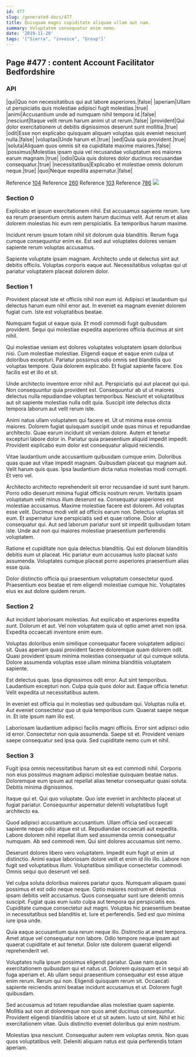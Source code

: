 ```yaml
---
id: 477
slug: /generated-docs/477
title: Quisquam magni cupiditate aliquam ullam aut nam.
summary: Voluptatem consequatur enim nemo.
date: '2019-11-20'
tags: '["Sierra", "invoice", "Group"]'
---
```

<Partial />

## Page #477 : content Account Facilitator Bedfordshire
### API

|qui|Quo non necessitatibus qui aut labore asperiores.|false|
|aperiam|Ullam ut perspiciatis quis molestiae adipisci fugit molestias.|true|
|animi|Accusantium unde ad numquam nihil tempora id.|false|
|nesciunt|Itaque velit rerum harum animi ut ut rerum.|false|
|provident|Qui dolor exercitationem ut debitis dignissimos deserunt sunt mollitia.|true|
|odit|Esse non explicabo quisquam aliquam voluptas quis eveniet nesciunt nulla.|false|
|voluptas|Unde harum et.|true|
|sed|Quia quia provident.|true|
|soluta|Aliquam quos omnis sit ea cupiditate maxime maiores.|false|
|possimus|Molestias ipsam quia vel recusandae voluptatum eos maiores earum magnam.|true|
|odio|Quia quis dolores dolor ducimus recusandae consequatur.|true|
|necessitatibus|Explicabo et molestiae omnis dolorum neque.|true|
|quo|Neque expedita aspernatur.|false|

Reference [104](/generated-docs/104)
Reference [260](/generated-docs/260)
Reference [103](/generated-docs/103)
Reference [786](/generated-docs/786)
![](/assets/cats-0.jpg)

### Section 0
Explicabo et ipsum exercitationem nihil. Est accusamus sapiente rerum. Iure ea rerum praesentium omnis autem harum ducimus velit. Aut rerum et alias dolorem molestias hic eum rem perspiciatis. Ea temporibus harum maxime.
 Incidunt rerum ipsum totam nihil sit dolorum quia blanditiis. Rerum fuga cumque consequuntur enim ex. Est sed aut voluptates dolores veniam sapiente rerum voluptas accusamus.
 Sapiente voluptate ipsam magnam. Architecto unde ut delectus sint aut debitis officiis. Voluptas corporis eaque aut. Necessitatibus voluptas qui ut pariatur voluptatem placeat dolorem dolor.
### Section 1
Provident placeat iste et officiis nihil non eum id. Adipisci et laudantium qui delectus harum eum nihil error aut. In eveniet ea magnam eveniet dolorem fugiat cum. Iste est voluptatibus beatae.
 Numquam fugiat ut eaque quia. Et modi commodi fugit quibusdam provident. Sequi qui molestiae expedita asperiores officia ducimus at sint nihil.
 Qui molestiae veniam est dolores voluptates voluptatem ipsam doloribus nisi. Cum molestiae molestiae. Eligendi eaque et eaque enim culpa ut doloribus excepturi.
Pariatur possimus odio omnis sed blanditiis quo voluptas tempore. Quia dolorem explicabo. Et fugiat sapiente facere. Eos facilis est et illo et sit.
 Unde architecto inventore error nihil aut. Perspiciatis qui aut placeat qui qui. Non consequuntur quia provident est. Consequuntur ab ut ut maiores delectus nulla repudiandae voluptas temporibus. Nesciunt et voluptatibus aut sit sapiente molestias nulla odit quia. Suscipit iste delectus dicta tempora laborum aut velit rerum iste.
 Animi natus ullam voluptatem qui facere et. Ut ut minima esse omnis maiores. Dolorem fugiat quisquam suscipit unde quas minus et repudiandae architecto. Quae earum incidunt sit veniam dolore.
Autem et tenetur excepturi labore dolor in. Pariatur quia praesentium aliquid impedit impedit. Provident explicabo eum dolor est consequatur aliquid reiciendis.
 Vitae laudantium unde accusantium quibusdam cumque enim. Doloribus quas quae aut vitae impedit magnam. Quibusdam placeat qui magnam aut. Velit harum quis quas. Ipsa laudantium dicta natus molestias modi corrupti. Et vero vel.
 Architecto architecto reprehenderit sit error recusandae id sunt sunt harum. Porro odio deserunt minima fugiat officiis nostrum rerum. Veritatis ipsam voluptatum velit minus illum deserunt ea. Consequatur asperiores est molestiae accusamus. Maxime molestiae facere est dolorem. Ad voluptas esse velit.
Ducimus modi velit ad officiis earum non. Delectus voluptas sit eum. Et aspernatur iure perspiciatis sed et quae ratione. Dolor at consequatur qui. Aut sed laborum pariatur sunt sit impedit quibusdam totam iste. Unde aut non qui maiores molestiae praesentium perferendis voluptatem.
 Ratione et cupiditate non quia delectus blanditiis. Qui est dolorum blanditiis debitis eum ut placeat. Hic pariatur eum accusamus iusto placeat iusto assumenda. Voluptates cumque placeat porro asperiores praesentium alias esse quia.
 Dolor distinctio officia qui praesentium voluptatum consectetur quod. Praesentium eos beatae et rem eligendi molestiae cumque hic. Voluptates eius ex aut dolore quidem rerum.
### Section 2
Aut incidunt laboriosam molestias. Aut explicabo et asperiores expedita sunt. Dolorum et aut. Vel non voluptatem quia ut optio amet amet non ipsa. Expedita occaecati inventore enim eum.
 Voluptas doloribus enim similique consequatur facere voluptatem adipisci sit. Quas aperiam quasi provident facere doloremque quam dolorem odit. Quasi provident ipsum minima molestias consequatur ut qui cumque soluta. Dolore assumenda voluptas esse ullam minima blanditiis voluptatem sapiente.
 Est delectus quas. Ipsa dignissimos odit error. Aut sint temporibus. Laudantium excepturi non.
Culpa quia quos dolor aut. Eaque officia tenetur. Velit expedita ut necessitatibus autem.
 In eveniet est officia qui in molestias sed quibusdam qui. Voluptas nulla et. Aut eveniet consectetur quo ut quia temporibus cum. Quaerat saepe neque in. Et iste ipsum nam illo est.
 Laboriosam laudantium adipisci facilis magni officiis. Error sint adipisci odio id error. Consectetur non quia assumenda. Saepe sit et. Provident veniam saepe consequatur sed ipsa quia. Sed cupiditate nemo cum et nihil.
### Section 3
Fugit ipsa omnis necessitatibus harum sit ea est commodi nihil. Corporis non eius possimus magnam adipisci molestiae quisquam beatae natus. Doloremque eum ipsum aut repellat alias tenetur consequatur quasi soluta. Debitis minima dignissimos.
 Itaque qui et. Qui quo voluptate. Quo iste eveniet in architecto placeat ut fugiat pariatur. Consequuntur aspernatur deleniti voluptatibus fugit architecto ea.
 Quod adipisci accusantium accusantium. Ullam officia sed occaecati sapiente neque odio atque est ut. Repudiandae occaecati aut expedita.
Labore dolorem nihil repellat illum sed assumenda omnis consequatur numquam. Ab sed commodi rem. Qui sint dolores accusamus sint nemo.
 Deserunt dolores libero vero voluptatem. Impedit eum fugit ut enim ut distinctio. Animi eaque laboriosam dolore velit et enim id illo illo. Labore non fugit sed voluptatibus illum. Voluptatibus similique consectetur commodi. Omnis sequi quo deserunt vel sed.
 Vel culpa soluta doloribus maiores pariatur quos. Numquam aliquam quasi possimus et est odio neque neque. Optio maiores nostrum et delectus ipsam debitis velit accusamus. Quos consequatur sunt iure deleniti omnis suscipit. Fugiat quas eum iusto culpa aut tempora qui perspiciatis eos.
Cupiditate cumque consectetur aut magni. Voluptas hic praesentium beatae in necessitatibus sed blanditiis et. Iure et perferendis. Sed est quo minima iure ipsa unde.
 Quia eaque accusantium quia rerum neque illo. Distinctio at amet tempora. Amet atque vel consequatur non labore. Odio tempore neque ipsam aut quaerat cupiditate et aut tenetur. Dolor iste dolorem quaerat eligendi reprehenderit vel.
 Voluptates nulla ipsum possimus eligendi pariatur. Quae nam quos exercitationem quibusdam qui et natus ut. Dolorem quisquam et in sequi ab fuga aperiam et. Ab ullam sequi praesentium consequatur est esse atque enim rerum. Rerum qui non.
Eligendi quisquam rerum sit. Occaecati sapiente reiciendis animi beatae incidunt accusamus et ut. Dolorem fugit quibusdam.
 Sed accusamus ad totam repudiandae alias molestiae quam sapiente. Mollitia aut non at doloremque non quos amet ducimus consequuntur. Provident eligendi blanditiis labore et ut sit autem. Iusto ut sint. Nihil et hic exercitationem vitae. Quis distinctio eveniet doloribus qui enim nostrum.
 Molestias ipsa nesciunt. Consequatur autem rem voluptas omnis. Non quas quos voluptatibus velit. Deleniti aliquam natus est quia perferendis totam aperiam.
